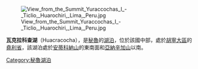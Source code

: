 [[Image:View_from_the_Summit_Yuraccochas_I_-_Ticlio,_Huarochiri,_Lima,_Peru.jpg|right]]

{{coord|11|35|38.4|S|76|09|41.1|W|type:waterbody_region:PE|display=title}}

'''瓦克拉科查湖'''（Huacracocha），是[[秘魯|秘魯]]的[[湖泊|湖泊]]，位於該國中部，處於[[胡寧大區|胡寧大區]]的[[堯利省|堯利省]]，該湖泊處於[[安蒂科納山|安蒂科納山]]的東南面和[[亞納辛加山|亞納辛加山]]以南。

{{Peru-geo-stub}}
[[Category:秘魯湖泊|Category:秘魯湖泊]]